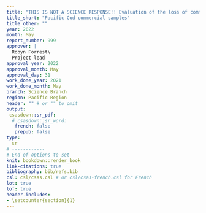 ```yaml
---
title: "THIS IS NOT A SCIENCE RESPONSE!! Evaluation of the loss of commercial length samples for Pacific Cod (*Gadus macrocephalus*) for Area 3CD, and Area 5ABCD in 2022"
title_short: "Pacific Cod commercial samples"
title_other: ""
year: 2022
month: May
report_number: 999
approver: |
  Robyn Forrest\
  Project lead
approval_year: 2022
approval_month: May
approval_day: 31
work_done_year: 2021
work_done_month: May
branch: Science Branch
region: Pacific Region
header: "" # or "" to omit
output:
 csasdown::sr_pdf:
  # csasdown::sr_word:
   french: false
   prepub: false
type:
  sr
# ------------
# End of options to set
knit: bookdown::render_book
link-citations: true
bibliography: bib/refs.bib
csl: csl/csas.csl # or csl/csas-french.csl for French
lot: true
lof: true
header-includes:
- \setcounter{section}{1}
---
```


